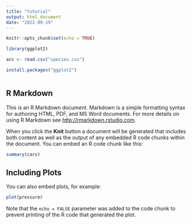 ```yaml
---
title: "tutorial"
output: html_document
date: "2022-09-19"
---
```


```r
knitr::opts_chunk$set(echo = TRUE)
```
```r
library(ggplot2)
```

```r
acs <- read.csv("species.csv")
```

```r
install.packages("ggplot2")
```

```r

```


## R Markdown

This is an R Markdown document. Markdown is a simple formatting syntax for authoring HTML, PDF, and MS Word documents. For more details on using R Markdown see <http://rmarkdown.rstudio.com>.

When you click the **Knit** button a document will be generated that includes both content as well as the output of any embedded R code chunks within the document. You can embed an R code chunk like this:

```r
summary(cars)
```

## Including Plots

You can also embed plots, for example:

```r
plot(pressure)
```

Note that the `echo = FALSE` parameter was added to the code chunk to prevent printing of the R code that generated the plot.
